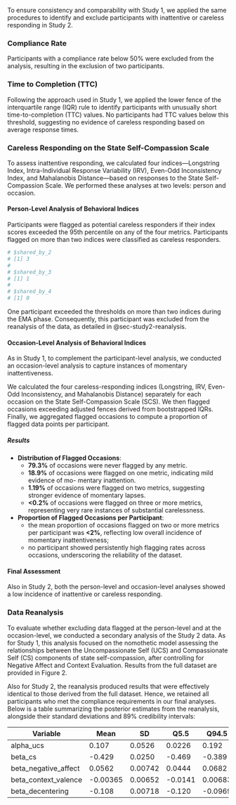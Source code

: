 
To ensure consistency and comparability with Study 1, we applied the same procedures to identify and exclude participants with inattentive or careless responding in Study 2.

### Compliance Rate

Participants with a compliance rate below 50% were excluded from the analysis, resulting in the exclusion of two participants.

### Time to Completion (TTC)

Following the approach used in Study 1, we applied the lower fence of the interquartile range (IQR) rule to identify participants with unusually short time-to-completion (TTC) values. No participants had TTC values below this threshold, suggesting no evidence of careless responding based on average response times.

### Careless Responding on the State Self-Compassion Scale

To assess inattentive responding, we calculated four indices—Longstring Index, Intra-Individual Response Variability (IRV), Even-Odd Inconsistency Index, and Mahalanobis Distance—based on responses to the State Self-Compassion Scale. We performed these analyses at two levels: person and occasion.

#### Person-Level Analysis of Behavioral Indices

Participants were flagged as potential careless responders if their index scores exceeded the
95th percentile on any of the four metrics. Participants flagged on more than two indices were
classified as careless responders.

```r
# $shared_by_2
# [1] 3
#
# $shared_by_3
# [1] 1
#
# $shared_by_4
# [1] 0
```

One participant exceeded the thresholds on more than two indices during the EMA phase. Consequently, this participant was excluded from the reanalysis of the data, as detailed in @sec-study2-reanalysis.


#### Occasion-Level Analysis of Behavioral Indices

As in Study 1, to complement the participant-level analysis, we conducted an occasion-level analysis to capture instances of momentary inattentiveness.  

We calculated the four careless-responding indices (Longstring, IRV, Even-Odd Inconsistency,
and Mahalanobis Distance) separately for each occasion on the State Self-Compassion Scale
(SCS). We then flagged occasions exceeding adjusted fences derived from bootstrapped
IQRs. Finally, we aggregated flagged occasions to compute a proportion of flagged data
points per participant.

##### Results

- **Distribution of Flagged Occasions**:
  - **79.3%** of occasions were never flagged by any metric.
  - **18.9%** of occasions were flagged on one metric, indicating mild evidence of mo-
mentary inattention.
  - **1.19%** of occasions were flagged on two metrics, suggesting stronger evidence of
momentary lapses.
  - **<0.2%** of occasions were flagged on three or more metrics, representing very rare
instances of substantial carelessness.

- **Proportion of Flagged Occasions per Participant**:
  - the mean proportion of occasions flagged on two or more metrics per participant was **<2%**, reflecting low overall incidence of momentary inattentiveness;
  - no participant showed persistently high flagging rates across occasions, underscoring the reliability of the dataset.

#### Final Assessment

Also in Study 2, both the person-level and occasion-level analyses showed a low incidence of inattentive or careless responding. 

### Data Reanalysis {#sec-study2-reanalysis}

To evaluate whether excluding data flagged at the person-level and at the occasion-level, we conducted a secondary analysis of the Study 2 data. As for Study 1, this analysis focused on the nomothetic model assessing the relationships between the Uncompassionate Self (UCS) and Compassionate Self (CS) components of state self-compassion, after controlling for Negative Affect and Context Evaluation. Results from the full dataset are provided in Figure 2.

Also for Study 2, the reanalysis produced results that were effectively identical to those derived from the full dataset. Hence, we retained all participants who met the compliance requirements in our final analyses. Below is a table summarizing the posterior estimates from the reanalysis, alongside their standard deviations and 89% credibility intervals:

| Variable              | Mean     | SD      | Q5.5   | Q94.5  |
|-----------------------|----------|---------|--------|--------|
| alpha_ucs            | 0.107  | 0.0526  | 0.0226|  0.192 |
| beta_cs              | -0.429  | 0.0250  | -0.469| -0.389 |
| beta_negative_affect |  0.0562  | 0.00742  |  0.0444 | 0.0682 |
| beta_context_valence |  -0.00365  | 0.00652  |  -0.0141 |  0.00683 |
| beta_decentering     | -0.108 | 0.00718 | -0.120 | -0.0969 |




